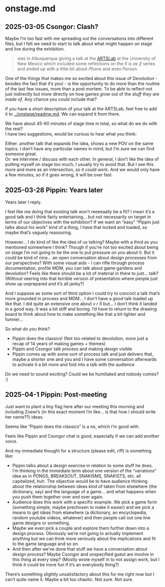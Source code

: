 # onstage.md

## 2025-03-05 Csongor: Clash?

Maybe I'm too fast with me spreading out the conversations into different files, but I felt we need to start to talk about what might happen on stage and live during the exhibition. 

> was in Albuquerque giving a talk at the [ARTSLab](https://film.unm.edu/facilities/artslab/) at the University of New Mexico which included some reflections on the *It is as if* series and ended up with a little bit about *Phone* and even *Person*. 

One of the things that makes me so excited about this issue of Devolution - besides the fact that it's you! - is the opportunity to do more than the routine of the last few issues, more than a post mortem. To be able to reflect not just indirectly but more directly on how games *grow* out of the *stuff they are made of*. Any chance you could include that?

If you have a short description of your talk at the ARTSLab, feel free to add it to [../onstage/readme.md](../onstage/readme.md). We can expand it from there.

We have about 45-60 minutes of stage time in total, so what do we do with the rest?   
I have two suggestions, would be curious to hear what you think:

Either: another talk that expands the idea, shows a new POV on the same topics. I don't have any particular names in mind, but I'm sure we can find someone great.  
Or: we interview / discuss with each other. In general, I don't like the idea of putting myself on stage too much, I usually try to avoid that. But I see this more and more as an intersection, so it could work. And we would only have a few minutes, so if it goes wrong, it will be over fast.

## 2025-03-28 Pippin: Years later

Years later I reply.

I feel like me doing that existing talk won't reeeeaally be a fit? I mean it's a good talk and I think fairly entertaining... but not necessarily on target in terms of our objectives with the exhibition? If we want an "easy" "Pippin just talks about his work" kind of a thing, I have that locked and loaded, so maybe that's vaguely reassuring.

However... I do kind of like the idea of us talking? Maybe with a third as you mentioned somewhere I think? Though if you're not too excited about being on stage I'm not going to be the one to put pressure on you about it. But it could be kind of nice... an open conversation about design processes from our perspectives? With some visual aids - I can rifle through process documentation, profile MDM, you can talk about game gardens and devolution? Feels like there should be a lot of material in there to just... talk? (Without veering into that terrible version of presentation where people just show up unprepared and it's all janky?)

And I suppose as some sort of third option I could try to concoct a talk that's more grounded in process and MDM... I don't have a *good* talk loaded up like that. I did quite an extensive one about *v r 5* but... I don't think it landed in a good way. It was a bit stiff and boring. I'd have to return to the drawing board to think about how to make something like that a bit lighter and funnier...

So what do you think?

- Pippin does the classics! (Not too related to devolution, more just a recap of 14 years of making games + themes)
- Pippin and Csongor talk process and making design visible
- Pippin comes up with some sort of process talk and just delivers that, maybe a shorter one and you and I have some conversation afterwards to activate it a bit more and fold into a talk with the audience

Do we need to sound exciting? Could we be humiliated and nobody comes? :)

## 2025-04-1 Pippin: Post-meeting

Just want to plant a tiny flag here after our meeting this morning and including Zoewi's (in this exact moment I'm like... is that how I should write her name??) ideas.

Seems like "Pippin does the classics" is a no, which I'm good with.

Feels like Pippin and Csongor chat is good, especially if we can add another voice.

And my immediate thought for a structure (please edit, riff) is something like:

- Pippin talks about a design exercise in relation to some stuff he does. I'm thinking in the immediate term about one version of the "variations" idea as in PONGS, BREAKSOUT, SNAKISMS, SNAKISTS, etc. all capitalized, huh. The objective would be to have audience thinking about the relationship between ideas kind of taken from elsewhere (the dictionary, say) and the language of a game... and what happens when you push them together over and over again.
- Audience does this work with a specific example. We pick a game form (something simple, maybe prechosen to make it easier) and we pick a means to get ideas from elsewhere (a dictionary, an encyclopedia, random youtube videos, whatever) and then people call out one line game designs or something.
- Maybe we even pick a couple and explore them further down into a design process. Obviously we're not going to actually implement anything but we can think more seriously about the implications and fit to the game language and so on.
- And then after we've done that stuff we have a conversation about design process? Maybe Csongor and unspecified guest are involve in this thing at every step? (Mostly wrote myself in to not assign work, but I think it could be more fun if it's an everybody thing?)

There's something slightly unsatisfactory about this for me right now but I can't quite name it. Maybe a bit too chaotic. Not sure. Not sure.